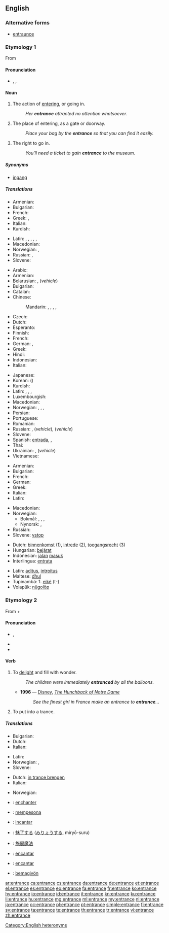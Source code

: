 {{wikipedia|dab=entrance}}
==English==

===Alternative forms===
* [[entraunce]]

===Etymology 1===
From {{etyl|frm}} {{term|entrance||entry|lang=frm}}

====Pronunciation====
* {{a|UK|US}} {{enPR|ĕn'trəns}}, {{IPA|/ˈɛn.trəns/}}, {{SAMPA|/"Entr@ns/}}

====Noun====
{{en-noun|s|-}}

# {{countable}} The action of [[entering]], or going in.
#: ''Her '''entrance''' attracted no attention whatsoever.''
# {{countable}} The place of entering, as a gate or doorway.
#: ''Place your bag by the '''entrance''' so that you can find it easily.''
# {{uncountable}} The right to go in.
#: ''You'll need a ticket to gain '''entrance''' to the museum.''

=====Synonyms=====
* [[ingang]]

=====Translations=====
{{trans-top|The action of entering, or going in}}
* Armenian: {{t|hy|մուտք|tr=mutk'|sc=Armn}}
* Bulgarian: {{t|bg|влизане|n|tr=vlízane|sc=Cyrl}}
* French: {{t|fr|entrée}}
* Greek: {{t|el|εμφάνιση|f|tr=emfánisi|sc=Grek}}, {{t|el|είσοδος|f|tr=eísodos|sc=Grek}}
* Italian: {{t|it|entrata}}
* Kurdish: {{ku-Arab|[[چونه‌ژوره‌وه‌]]}}
{{trans-mid}}
* Latin: {{t|la|ostium}}, {{t|la|ingressus|m}}, {{t|la|ingressio|f}}, {{t|la|introitus|m}}, {{t|la|aditus|m}}, {{t|la|vestibulum|n}}
* Macedonian: {{t|mk|влегување|n|tr=vlegúvanje}}
* Norwegian: {{t|no|entré}}, {{t|no|ankomst|m}}
* Russian: {{t|ru|вхождение|n|tr=vxoždénije|sc=Cyrl}}, {{t|ru|въезд|m|tr=v”jezd|sc=Cyrl}}
* Slovene: {{t+|sl|vstop|m}}
{{trans-bottom}}

{{trans-top|The place of entering, as a gate or doorway}}
* Arabic: {{t|ar|مدخل|m|tr=mádxal|sc=Arab}}
* Armenian: {{t|hy|մուտք|tr=mutk'|sc=Armn}}
* Belarusian: {{t|be|уваход|m|tr=uvaxód|sc=Cyrl}}, {{t|be|уезд|m|tr=ujézd|sc=Cyrl}} (''vehicle'')
* Bulgarian: {{t|bg|вход|m|tr=vhod|sc=Cyrl}}
* Catalan: {{t+|ca|entrada|f}}
* Chinese:
*: Mandarin: {{t|zh|入口|tr=rùkǒu|sc=Hani}}, {{t|zh|門口|sc=Hani}}, {{t|zh|门口|tr=ménkǒu|sc=Hani}}, {{t|zh|進口|sc=Hani}}, {{t|zh|进口|tr=jìnkǒu|sc=Hani}}
* Czech: {{t-|cs|vchod|m}}
* Dutch: {{t+|nl|ingang|m}}
* Esperanto: {{t|eo|enirejo}}
* Finnish: {{t|fi|sisäänkäynti}}
* French: {{t+|fr|entrée|f}}
* German: {{t+|de|Eingang|m}}, {{qualifier|vehicle}} {{t|de|Einfahrt|f}}
* Greek: {{t|el|είσοδος|f|tr=eísodos|sc=Grek}}
* Hindi: {{t|hi|प्रवेश|m|tr=praveś|sc=Deva}}
* Indonesian: {{t|id|    jalan masuk}}
* Italian: {{t+|it|entrata|f}}
{{trans-mid}}
* Japanese: {{t|ja|入口|tr=いりぐち, iriguchi|sc=Jpan}}
* Korean: {{t|ko|입구|tr=ipgu|sc=Kore}} ({{t|ko|入口|sc=Kore}})
* Kurdish: {{ku-Arab|[[قاپی]]}}
* Latin: {{t|la|ostium}}, {{t|la|aditus|m}}, {{t|la|introitus|m}}, {{t|la|vestibulum|n}}
* Luxembourgish: {{t|lb|Agank|m}}
* Macedonian: {{t-|mk|влез|m|tr=vlez}}
* Norwegian: {{t-|no|inngang|m}}, , {{t|no|entré|m}},
* Persian: {{t|fa|ورود|tr=vorud|sc=fa-Arab}}
* Portuguese: {{t|pt|entrada}}
* Romanian: {{t-|ro|intrare}}
* Russian: {{t+|ru|вход|m|tr=vxod}}, {{t+|ru|въезд|m|tr=v”jezd}} (''vehicle''), {{t+|ru|подъезд|m|tr=pod”jézd}} (''vehicle'')
* Slovene: {{t+|sl|vhod|m}}
* Spanish: [[entrada]], {{f}}, {{t|es|entrada|f}}
* Thai: {{t|th|ทางเข้า|tr=taang kâo|sc=Thai}}
* Ukrainian: {{t|uk|вхід|m|tr=vxid|sc=Cyrl}}, {{t|uk|в'їзд|m|tr=v”jizd|sc=Cyrl}} (''vehicle'')
* Vietnamese: {{t|vi|lối vào|xs=Vietnamese}}
{{trans-bottom}}

{{trans-top|The right to go in}}
* Armenian: {{t|hy|մուտք|tr=mutk'|sc=Armn}}
* Bulgarian: {{t|bg|достъп|m|tr=dóstǎp|sc=Cyrl}}
* French: {{t|fr|entrée}}
* German: {{t|de|Zutritt|m}}
* Greek: {{t|el|είσοδος|f|tr=eísodos|sc=Grek}}
* Italian: {{t|it|accesso}}
* Latin: {{t|la|aditus|m}}
{{trans-mid}}
* Macedonian: {{t-|mk|влез|m|tr=vlez}}
* Norwegian:
** Bokmål: {{t|no|adgang|m}}, {{t|no|tilgang|m}}, {{t|no|entré|m}},
** Nynorsk: {{t|nn|åtgang|m}}, {{t|nn|tilgjenge|m}}
* Russian: {{t|ru|доступ|m|tr=dóstup|sc=Cyrl}}
* Slovene: [[vstop]] {{m}}
{{trans-bottom}}

{{checktrans-top}}
* Dutch: [[binnenkomst]] {{f}} (1), [[intrede]] {{f}} (2), [[toegangsrecht]] {{n}} (3)
* Hungarian: [[bejárat]]
* Indonesian: [[jalan]] [[masuk]]
* Interlingua: [[entrata]]
{{trans-mid}}
* Latin: [[aditus]], [[introitus]]
* Maltese: [[dħul]]
* Tupinambá: 1. [[eiké]] (t-)
* Volapük: [[nügolöp]]
{{trans-bottom}}

===Etymology 2===
From {{term|en-||lang=en|}} + {{term|trance||lang=en|daze}}

====Pronunciation====
* {{a|UK}} {{IPA|/ɛnˈtɹæns/}}, {{SAMPA|/En"tr{ns/}}
* {{rhymes|æns}}
* {{audio|en-us-entrance-verb.ogg|Audio (US)}}

====Verb====
{{en-verb|entranc|es}}

# {{transitive}} To [[delight]] and fill with wonder.
#: ''The children were immediately '''entranced''' by all the balloons.''
#* '''1996''' — [[w:Disney|Disney]], ''[[s:The Hunchback of Notre Dame (1996 film)|The Hunchback of Notre Dame]]''
#*: ''See the finest girl in France make an entrance to '''entrance'''...''
# {{transitive}} To put into a trance.

=====Translations=====
{{trans-top|To delight}}
* Bulgarian: {{t|bg|очаровам|sc=Cyrl}}
* Dutch: {{t+|nl|verwonderen}}
* Italian: {{t|it|incantare}}
{{trans-mid}}
* Latin: {{t-|la|fascinare}}
* Norwegian: {{t|no|fortrylle}}, {{t|no|fascinere}}
* Slovene: {{t-|sl|začarati}}
{{trans-bottom}}

{{trans-top|To put into trance}}
* Dutch: [[in trance brengen]]
* Italian: {{t|it|mandare in trance}}
{{trans-mid}}
* Norwegian: {{t|no|sette i transe}}
{{trans-bottom}}

{{checktrans-top}}
* {{ttbc|fr}}: [[enchanter]]
* {{ttbc|id}}: [[pesona|mempesona]]
* {{ttbc|ia}}: [[incantar]]
* {{ttbc|ja}}: [[魅了|魅了する]] ([[みりょう|みりょうする]], miryō-suru)
{{trans-mid}}
* {{ttbc|cmn}}: [[施展魔法]]
* {{ttbc|pt}}: [[encantar]]
* {{ttbc|es}}: [[encantar]]
* {{ttbc|vo}}: [[bemagivön]]
{{trans-bottom}}

[[Category:English heteronyms]]

[[ar:entrance]]
[[ca:entrance]]
[[cs:entrance]]
[[da:entrance]]
[[de:entrance]]
[[et:entrance]]
[[el:entrance]]
[[es:entrance]]
[[eo:entrance]]
[[fa:entrance]]
[[fr:entrance]]
[[ko:entrance]]
[[hy:entrance]]
[[io:entrance]]
[[id:entrance]]
[[it:entrance]]
[[kn:entrance]]
[[ku:entrance]]
[[li:entrance]]
[[hu:entrance]]
[[mg:entrance]]
[[ml:entrance]]
[[my:entrance]]
[[nl:entrance]]
[[ja:entrance]]
[[oc:entrance]]
[[pl:entrance]]
[[pt:entrance]]
[[simple:entrance]]
[[fi:entrance]]
[[sv:entrance]]
[[ta:entrance]]
[[te:entrance]]
[[th:entrance]]
[[tr:entrance]]
[[vi:entrance]]
[[zh:entrance]]